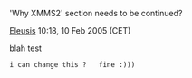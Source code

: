 'Why XMMS2' section needs to be continued?

[[User:Eleusis|Eleusis]] 10:18, 10 Feb 2005 (CET)

blah test

 i can change this ?   fine :)))
